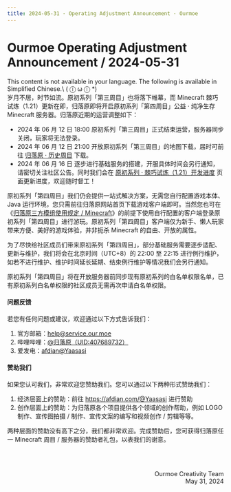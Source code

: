 ```yaml
---
title: 2024-05-31 · Operating Adjustment Announcement · Ourmoe
---
```




# Ourmoe Operating Adjustment Announcement / 2024-05-31

<Callout type="error" emoji="️🚫">
  This content is not available in your language. The following is available in Simplified Chinese.\
   ( ⓛ ω ⓛ &#42;)
</Callout>

<br />
岁月不居，时节如流。原初系列「第三周目」也将落下帷幕，而 Minecraft 棘巧试炼（1.21）更新在即，归落原即将开启原初系列「第四周目」公益 · 纯净生存 Minecraft 服务器。归落原近期的运营调整如下：

- 2024 年 06 月 12 日 18:00 原初系列「第三周目」正式结束运营，服务器同步关闭，玩家将无法登录。
- 2024 年 06 月 12 日 21:00 开放原初系列「第三周目」的地图下载，届时可前往 [归落原 · 历史周目](../../docs/wiki/previous_playthrough) 下载。
- 2024 年 06 月 16 日 逐步进行基础服务的搭建，开服具体时间会另行通知，请密切关注社区公告。同时我们会在 [原初系列 · 棘巧试炼（1.21）开发进度](../production_progress/original_for_minecraft_tricky_trials_update) 页面更新进度，欢迎随时督工！

原初系列「第四周目」我们仍会提供一站式解决方案，无需您自行配置游戏本体、Java 运行环境，您只需前往归落原网站首页下载游戏客户端即可。当然您也可在《[归落原三方模组使用规定 / Minecraft](../../docs/rules/allowed_modifications)》的前提下使用自行配置的客户端登录原初系列「第四周目」进行游玩。原初系列「第四周目」客户端仅为新手、懒人玩家带来方便、美好的游戏体验，并非扼杀 Minecraft 的自由、开放的属性。

为了尽快给社区成员们带来原初系列「第四周目」，部分基础服务需要逐步适配、更新与维护，我们将会在北京时间（UTC+8）的 22:00 至 22:15 进行例行维护，如若不进行维护、维护时间延长延期、结束例行维护等情况我们会另行通知。

原初系列「第四周目」将在开放服务器前同步现有原初系列的白名单权限名单，已有原初系列白名单权限的社区成员无需再次申请白名单权限。

#### 问题反馈

若您有任何问题或建议，欢迎通过以下方式告诉我们：

1. 官方邮箱：help@service.our.moe
2. 哔哩哔哩：[@归落原（UID:407689732）](https://space.bilibili.com/407689732)
3. 爱发电：[afdian@Yaasasi](https://afdian.com/@Yaasasi)


#### 赞助我们

如果您认可我们，非常欢迎您赞助我们。您可以通过以下两种形式赞助我们：

1. 经济层面上的赞助：前往 https://afdian.com/@Yaasasi 进行赞助
2. 创作层面上的赞助：为归落原各个项目提供各个领域的创作帮助，例如 LOGO 制作、宣传图拍摄 / 制作、宣传文案的编写和视频创作 / 剪辑等等。

两种层面的赞助没有高下之分，我们都非常欢迎。完成赞助后，您可获得归落原任一 Minecraft 周目 / 服务器的赞助者礼包，以表我们的谢意。


<br /><br /><p align="right">Ourmoe Creativity Team<br />May 31, 2024</p>